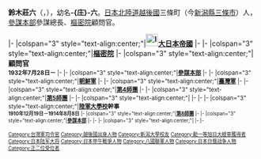 {{Infobox President
|original_name     = 鈴木 莊六
|image             = Suzuki Soroku.jpg
|caption           = 
|office            = [[樞密院_(日本)|樞密院]]
|title             = 顧問官
|monarch           = [[昭和天皇|昭和天皇]]
|1blankname        = 議長
|1namedata         = {{Link-ja|倉富勇三郎|倉富勇三郎}}→{{Link-ja|一木喜德郎|一木喜徳郎}}→[[平沼騏一郎|平沼騏一郎]]→[[近衛文麿|近衛文麿]]
|2blankname        = 副議長
|2namedata         = 平沼騏一郎→{{Link-ja|荒井賢太郎|荒井賢太郎}}→{{Link-ja|原嘉道|原嘉道}}
|term_start        = 1932年7月28日
|term_end          = {{box|1940年2月20日}}
|office1           = {{link-ja|帝國在鄉軍人會|在郷軍人会}}
|title1            = 會長
|term_start1       = 1931年8月6日
|term_end1         = 1937年2月23日
|predecessor1      = {{link-ja|一戶兵衛|一戸兵衛}}
|successor1        = {{link-ja|井上幾太郎|井上幾太郎}}
|office2           = [[參謀本部_(大日本帝國)|參謀本部]]
|title2            = 參謀總長
|monarch2          = [[大正天皇|大正天皇]]→昭和天皇
|1blankname2       = 參謀次長
|1namedata2        = {{Link-ja|金谷範三|金谷範三}}→[[南次郎|南次郎]]→{{Link-ja|岡本連一郎|岡本連一郎}}
|term_start2       = 1926年3月2日
|term_end2         = 1930年2月19日
|predecessor2      = {{Link-ja|河合操|河合操}}
|successor2        = 金谷範三
|office3           = [[朝鮮軍_(日本陸軍)|朝鮮軍]]
|title3            = 司令官
|monarch3          = 大正天皇
|1blankname3       = 參謀長
|1namedata3        = {{link-ja|赤井春海|赤井春海}}
|term_start3       = 1924年8月20日
|term_end3         = 1926年3月2日
|predecessor3      = {{link-ja|菊池慎之助|菊池慎之助}}
|successor3        = {{link-ja|森岡守成|森岡守成}}
|office4           = [[臺灣軍|臺灣軍]]
|title4            = 司令官
|monarch4          = 大正天皇
|1blankname4       = 參謀長
|1namedata4        = [[佐藤小次郎|佐藤小次郎]]→[[渡邊金造|渡邊金造]]
|term_start4       = 1923年8月6日
|term_end4         = 1924年8月20日
|predecessor4      = [[福田雅太郎|福田雅太郎]]
|successor4        = [[菅野尚一|菅野尚一]]
|office5           = [[第4師團|第4師團]]
|title5            = 師團長
|monarch5          = 大正天皇
|1blankname5       = 參謀長
|1namedata5        = 圓藤作藏→{{link-ja|多門二郎|多門二郎}}
|term_start5       = 1921年6月15日
|term_end5         = 1923年8月6日
|predecessor5      = {{link-ja|町田經宇|町田経宇}}
|successor5        = {{link-ja|村岡長太郎|村岡長太郎}}
|office6           = [[第5師團|第5師團]]
|title6            = 師團長
|monarch6          = 大正天皇
|1blankname6       = 參謀長
|1namedata6        = {{link-ja|二子石官太郎|二子石官太郎}}
|term_start6       = 1919年3月18日
|term_end6         = 1921年6月15日
|predecessor6      = 無<br><small>（上一相同頭銜：{{link-ja|山田隆一|山田隆一}}）</small>
|successor6        = {{link-ja|山田陸槌|山田陸槌}}
|office7           = {{link-ja|教育總監部|教育総監部}}
|title7            = 騎兵監部騎兵監
|monarch7          = 大正天皇
|1blankname7       = 教育總監
|1namedata7        = 一戶兵衛
|term_start7       = 1917年8月6日
|term_end7         = 1919年3月18日
|predecessor7      = {{link-ja|豐邊新作|豊辺新作}}
|successor7        = 森岡守成
|title8            = {{link-ja|騎兵實施學校|陸軍騎兵学校}}長
|monarch8          = 大正天皇
|1blankname8       = 教育總監
|1namedata8        = 一戶兵衛
|term_start8       = 1916年5月2日
|term_end8         = 1917年8月6日
|predecessor8      = {{link-ja|吉橋德三郎|吉橋徳三郎}}
|successor8        = 植野德太郎

|office9           = [[第8師團|第8師團]]
|title9            = 騎兵第三旅團長
|monarch9          = 大正天皇
|1blankname9       = 師團長
|1namedata9        = {{link-ja|大井成元|大井成元}}
|2blankname9       = 參謀長
|2namedata9        = 竹內赴夫→高崎喜惣
|term_start9       = 1914年8月8日
|term_end9         = 1916年5月2日
|predecessor9      = 河村秀一
|successor9        = {{link-ja|中山民三郎|中山民三郎}}

|birth_date        = [[元治|元治]]二年二月十九日（{{birth date|1865|3|16}}）
|birth_place       = {{flagicon image|Flag of the Tokugawa Shogunate.svg}}[[江戶幕府|江戶幕府]][[北陸道|北陸道]][[越後國|越後國]]{{link-ja|蒲原郡|蒲原郡}}三條町（今{{JPN}}[[新潟縣|新潟縣]][[三條市|三條市]]）
|death_date        = {{death_date_and_age|1940|2|20|1865|3|16}}
|death_place       = 
|alma_mater        = [[陸軍大學校|陸軍大學校]]（1898年）<br>[[陸軍士官學校_(日本)|陸軍士官學校]]（1890年）
|profession        = [[陸軍|陸軍]][[軍人|軍人]]、[[政治人物|政治人物]]
|allegiance        = {{Flag|Empire of Japan}}
|serviceyears      = 1887年～1930年
|rank              = [[File:帝國陸軍の階級―肩章―大将.svg|35px]][[日本陸军大将列表|陸军大将]]
|battles           = [[甲午戰爭|甲午戰爭]]<br>[[義和團事變|義和團事變]]<br>[[日俄戰爭|日俄戰爭]]<br>[[日本干涉西伯利亞|日本干涉西伯利亞]]
}} 
'''鈴木莊六'''（{{jpn|j=鈴木 莊六|hg=すずき そうろく|rm=Suzuki Soroku}}，{{bd|1865年|3月16日|1940年|2月20日|Suzuki, Soroku}}），幼名'''-{庄}-六'''。[[日本|日本]][[北陸道|北陸道]][[越後國|越後國]]{{link-ja|蒲原郡|蒲原郡}}三條町（今[[新潟縣|新潟縣]][[三條市|三條市]]）人，[[參謀本部_(大日本帝國)|參謀本部]]參謀總長、[[樞密院_(日本)|樞密院]]顧問官。

{{start box}}
|-
|colspan="3" style="text-align:center;"|'''[[File:Imperial_Seal_of_Japan.svg|25px]][[大日本帝國|大日本帝國]]'''
|-
{{s-off}}
|-
|colspan="3" style="text-align:center;"|'''[[樞密院_(日本)|樞密院]]'''
|-
|colspan="3" style="text-align:center;"|'''顧問官<br><small>1932年7月28日－{{box|1940年2月20日}}'''
|-
{{s-mil}}
|-
|colspan="3" style="text-align:center;"|'''[[參謀本部_(大日本帝國)|參謀本部]]'''
|-
{{s-before|{{link-ja|河合操|河合操}}}}
{{s-title|參謀總長<br><small>1926年3月2日－1930年2月19日}}
{{s-after|{{link-ja|金谷範三|金谷範三}}}}
|-
|colspan="3" style="text-align:center;"|'''[[朝鮮軍_(日本陸軍)|朝鮮軍]]'''
|-
{{s-before|{{link-ja|菊池慎之助|菊池慎之助}}}}
{{s-title|司令官<br><small>1924年8月20日－1926年3月2日}}
{{s-after|{{link-ja|森岡守成|森岡守成}}}}
|-
|colspan="3" style="text-align:center;"|'''[[臺灣軍|臺灣軍]]'''
|-
{{s-before|[[福田雅太郎|福田雅太郎]]}}
{{s-title|司令官<br><small>1923年8月6日－1924年8月20日}}
{{s-after|[[菅野尚一|菅野尚一]]}}
|-
|colspan="3" style="text-align:center;"|'''[[第4師團|第4師團]]'''
|-
{{s-before|{{link-ja|町田經宇|町田経宇}}}}
{{s-title|師團長<br><small>1921年6月15日－1923年8月6日}}
{{s-after|{{link-ja|村岡長太郎|村岡長太郎}}}}
|-
|colspan="3" style="text-align:center;"|'''[[第5師團|第5師團]]'''
|-
{{s-before|無<small>（上一相同頭銜：<br>{{link-ja|山田隆一|山田隆一}}）</small>}}
{{s-title|師團長<br><small>1919年3月18日－1921年6月15日}}
{{s-after|{{link-ja|山田陸槌|山田陸槌}}}}
|-
|colspan="3" style="text-align:center;"|'''{{link-ja|教育總監部|教育総監部}}'''
|-
{{s-before|{{link-ja|豐邊新作|豊辺新作}}}}
{{s-title|騎兵監部騎兵監<br><small>1917年8月6日－1919年3月18日}}
{{s-after|森岡守成}}
|-
{{s-before|{{link-ja|吉橋德三郎|吉橋徳三郎}}}}
{{s-title|{{link-ja|騎兵實施學校|陸軍騎兵学校}}長<br><small>1916年5月2日－1917年8月6日}}
{{s-after|植野德太郎}}
|-
|colspan="3" style="text-align:center;"|'''[[陸軍大學校|陸軍大學校]]幹事<br><small>1910年12月19日－1914年8月8日'''
|-
|colspan="3" style="text-align:center;"|'''[[第8師團|第8師團]]'''
|-
{{s-before|河村秀一}}
{{s-title|[[騎兵|騎兵]]第三旅團長<br><small>1914年8月8日－1916年5月2日}}
{{s-after|{{link-ja|中山民三郎|中山民三郎}}}}
|-
|colspan="3" style="text-align:center;"|'''[[參謀本部_(大日本帝國)|參謀本部]]'''
|-
{{s-before|職位創建}}
{{s-title|第1部作戰課長<br><small>1908年12月21日－1910年12月19日}}
{{s-after|{{link-ja|高柳保太郎|高柳保太郎}}}}
|-
{{s-other}}
|-
|colspan="3" style="text-align:center;"|'''{{link-ja|帝國在鄉軍人會|在郷軍人会}}'''
|-
{{s-before|{{link-ja|一戶兵衛|一戸兵衛}}}}
{{s-title|會長<br><small>1931年8月6日－1937年2月23日}}
{{s-after|{{link-ja|井上幾太郎|井上幾太郎}}}}
|-

{{日本陸軍大將}}
{{DEFAULTSORT:Suzuki Sōroku}}
[[Category:台灣軍司令官|Category:台灣軍司令官]]
[[Category:越後國出身人物|Category:越後國出身人物]]
[[Category:新潟大學校友|Category:新潟大學校友]]
[[Category:勳一等旭日大綬章獲得者|Category:勳一等旭日大綬章獲得者]]
[[Category:日本陆军大将|Category:日本陆军大将]]
[[Category:日本甲午戰爭人物|Category:日本甲午戰爭人物]]
[[Category:八國聯軍人物|Category:八國聯軍人物]]
[[Category:日本日俄战争人物|Category:日本日俄战争人物]]
[[Category:正二位受位者|Category:正二位受位者]]